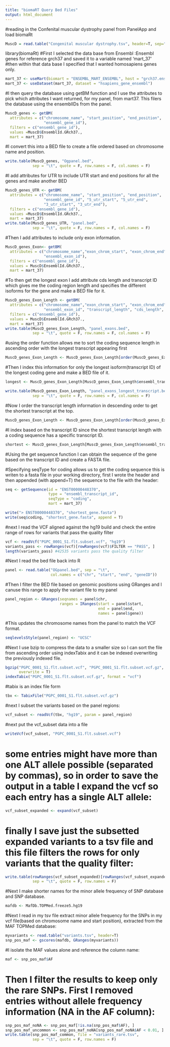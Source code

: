 ```yaml
---
title: "biomaRT Query Bed Files"
output: html_document
---
```

#reading in the Confenital muscular dystrophy panel from PanelApp and load biomaRt
```r
MuscD = read.table("Congenital muscular dystrophy.tsv", header=T, sep="\t", fill=T, comment.char = "", quote="")
```

library(biomaRt)
#First I selected the data base from Ensembl :Ensembl genes for reference grch37 and saved it to a variable named 'mart_37'
#then within that data base I specified that I wanted homosapiens genes only.

```r
mart_37 <- useMart(biomart = "ENSEMBL_MART_ENSEMBL", host = "grch37.ensembl.org")
mart_37 <- useDataset(mart_37, dataset = "hsapiens_gene_ensembl")
```

#I then query the database using getBM function and I use the attributes to pick which attributes I want returned, for my panel, from mart37. This filers the database using the ensemblIDs from the panel.

```r
MuscD_genes <- getBM(
  attributes = c("chromosome_name", "start_position", "end_position",
                 "ensembl_gene_id"),
  filters = c("ensembl_gene_id"),
  values =MuscD$EnsemblId.GRch37.,
  mart = mart_37)
```

#I convert this into a BED file to create a file ordered based on chromosome name and position.

```r
write.table(MuscD_genes, "Ogpanel.bed", 
            sep = "\t", quote = F, row.names = F, col.names = F)
```

#I add attributes for UTR to include UTR start and end positions for all the genes and make another BED 

```r
MuscD_genes_UTR <- getBM(
  attributes = c("chromosome_name", "start_position", "end_position",
                 "ensembl_gene_id", "5_utr_start", "5_utr_end",
                 "3_utr_start", "3_utr_end"),
  filters = c("ensembl_gene_id"),
  values =MuscD$EnsemblId.GRch37.,
  mart = mart_37)
write.table(MuscD_genes_UTR, "panel.bed", 
            sep = "\t", quote = F, row.names = F, col.names = F)
```

#Then I add attributes to include only exon information. 
```r
MuscD_genes_Exon<- getBM(
  attributes = c("chromosome_name","exon_chrom_start", "exon_chrom_end",
                 "ensembl_exon_id"),
  filters = c("ensembl_gene_id"),
  values = MuscD$EnsemblId.GRch37.,
  mart = mart_37)
```

#To then get the longest exon I add attribute cds length and transcript ID which gives me the coding region length and specifies the different isoforms for the gene and make a BED file for it. 

```r
MuscD_genes_Exon_Length <- getBM(
  attributes = c("chromosome_name","exon_chrom_start", "exon_chrom_end",
                 "ensembl_exon_id", "transcript_length", "cds_length", "external_gene_name", "ensembl_transcript_id"),
  filters = c("ensembl_gene_id"),
  values = MuscD$EnsemblId.GRch37.,
  mart = mart_37)
write.table(MuscD_genes_Exon_Length, "panel_exons.bed", 
            sep = "\t", quote = F, row.names = F, col.names = F)
```


#using the order function allows me to sort the coding sequence length in ascending order with the longest transcript appearing first
```r
MuscD_genes_Exon_Length <- MuscD_genes_Exon_Length[order(MuscD_genes_Exon_Length$cds_length, decreasing = T), ]
```


#Then I index this information for only the longest isoform(transcript ID) of the longest coding gene and make a BED file of it. 
```r
longest <- MuscD_genes_Exon_Length[MuscD_genes_Exon_Length$ensembl_transcript_id=="ENST00000367255", ]
```



```r
write.table(MuscD_genes_Exon_Length, "panel_exons_longest_transcript.bed", 
            sep = "\t", quote = F, row.names = F, col.names = F)

```

#Now I order the transcript length information in descending order to get the shortest transcript at the top.

```r
MuscD_genes_Exon_Length <- MuscD_genes_Exon_Length[order(MuscD_genes_Exon_Length$transcript_length, decreasing = F), ]
```

#I index based on the transcript ID since the shortest transcript length with a coding sequence has a specific transcript ID.

```r
shortest <- MuscD_genes_Exon_Length[MuscD_genes_Exon_Length$ensembl_transcript_id=="ENST00000448370", ]
```


#Using the get sequence function I can obtain the sequence of the gene based on the transcript ID and create a FASTA file. 

#Specifying seqType for coding allows us to get the coding sequence this is writen to a fasta file in your working directory, first I wrote the header and then appended (with append=T) the sequence to the file with the header:
```r
seq <- getSequence(id = "ENST00000448370",
                   type = "ensembl_transcript_id",
                   seqType = "coding", 
                   mart = mart_37)

write("> ENST00000448370", "shortest_gene.fasta")
write(seq$coding, "shortest_gene.fasta", append = T)
```


#next I read the VCF aligned against the hg19 build and check the entire range of rows for variants that pass the quality filter
```r
vcf <- readVcf("PGPC_0001_S1.flt.subset.vcf", "hg19")
variants_pass <- rowRanges(vcf)[rowRanges(vcf)$FILTER == "PASS", ]
length(variants_pass) #42535 variants pass the quality filter
```


#Next I read the bed file back into R 
```r
panel <- read.table("OGpanel.bed", sep = "\t", 
                    col.names = c("chr", "start", "end", "geneID"))
```


#Then I filter the BED file based on genomic positions using GRanges and I canuse this range to apply the variant file to my panel

```r
panel_region <- GRanges(seqnames = panel$chr,
                        ranges = IRanges(start = panel$start,
                                         end = panel$end,
                                         names = panel$gene))
```


#This updates the chromosome names from the panel to match the VCF format.
```r
seqlevelsStyle(panel_region) <- "UCSC"
```


#Next I use bzip to compress the data to a smaller size so I can sort the file from ascending order using indexTabix and it can be indexed overwriting the previously indexed file.  

```r
bgzip("PGPC_0001_S1.flt.subset.vcf", "PGPC_0001_S1.flt.subset.vcf.gz", 
      overwrite = T)
indexTabix("PGPC_0001_S1.flt.subset.vcf.gz", format = "vcf")
```


#tabix is an index file form

```r
tbx <- TabixFile("PGPC_0001_S1.flt.subset.vcf.gz")
```

#next I subset the variants based on the panel regions:
```r
vcf_subset <- readVcf(tbx, "hg19", param = panel_region)
```


#next put the vcf_subset data into a file
```r
writeVcf(vcf_subset, "PGPC_0001_S1.flt.subset.vcf")
```


# some entries might have more than one ALT allele possible (separated by commas), so in order to save the output in a table I expand the vcf so each entry has a single ALT allele:
```r
vcf_subset_expanded <- expand(vcf_subset)
```


# finally I save just the subsetted expanded variants to a tsv file and this file filters the rows for only variants that the quality filter:
```r
write.table(rowRanges(vcf_subset_expanded)[rowRanges(vcf_subset_expanded)$FILTER == "PASS", ], file = "variants.tsv", 
            sep = "\t", quote = F, row.names = F)
```


#Next I make shorter names for the minor allele frequency of SNP database and SNP database.   
```r
mafdb <- MafDb.TOPMed.freeze5.hg19
```



#Next I read in my tsv file extract minor allele frequency for the SNPs in my vcf file(based on chromosome name and start position), extracted from the MAF TOPMed database:
```r
myvariants <- read.table("variants.tsv", header=T)
snp_pos_maf <- gscores(mafdb, GRanges(myvariants))
```


#I isolate the MAF values alone and reference the column name:
```r
maf <- snp_pos_maf$AF
```


# Then I filter the results to keep only the rare SNPs. First I removed entries without allele frequency information (NA in the AF column):
```r
snp_pos_maf_noNA <- snp_pos_maf[!is.na(snp_pos_maf$AF), ]
snp_pos_maf_uncommon <- snp_pos_maf_noNA[snp_pos_maf_noNA$AF < 0.01, ]
write.table(snp_pos_maf_common, file = "variants_rare.tsv", 
            sep = "\t", quote = F, row.names = F)
```




